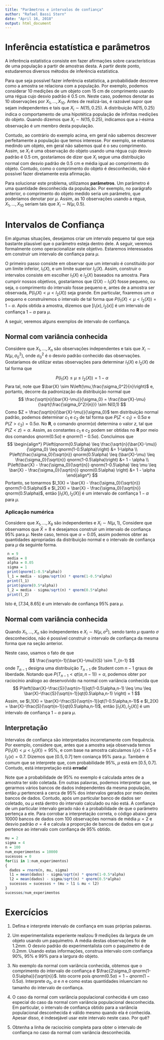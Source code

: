 ```yaml
---
title: "Parâmetros e intervalos de confiança"
author: "Rafael Bassi Stern"
date: "April 16, 2018"
output: html_document
---
```


# Inferência estatística e parâmetros

A inferência estatística consiste em 
fazer afirmações sobre  características de
uma população a partir de amostras desta.
A partir deste ponto, estudaremos diversos
métodos de inferência estatística.

Para que seja possível fazer inferência estatística,
a probabilidade descreve como 
a amostra se relaciona com a população.
Por exemplo, podemos considerar
$10$ medições de um objeto com $15$ cm 
de comprimento usando uma régua cujo
desvio padrão é $0.5$ cm. Neste caso,
podemos denotar as $10$ observações por
$X_{1},\ldots,X_{10}$. Antes de realizá-las,
é razoável supor que sejam independentes e
tais que $X_{i} \sim N(15, 0.25)$.
A distribuição $N(15, 0.25)$ indica o comportamento
de uma hipotética população de infinitas medições do objeto.
Quando dizemos que $X_{i} \sim N(15, 0.25)$, 
indicamos que a $i$-ésima observação é 
um membro desta população.

Contudo, ao contrário do exemplo acima,
em geral não sabemos descrever perfeitamente 
a população que temos interesse.
Por exemplo, se estamos medindo um objeto,
em geral não sabemos qual é o seu comprimento.
Assim, se $X_{i}$ é uma observação do objeto
usando uma régua cujo desvio padrão é $0.5$ cm,
gostaríamos de dizer que 
$X_i$ segue uma distribuição normal com
desvio padrão de $0.5$ cm e média igual
ao comprimento do objeto.
Contudo, como o comprimento do objeto é desconhecido,
não é possível fazer diretamente esta afirmação.

Para solucionar este problema, utilizamos **parâmetros**.
Um parâmetro é uma quantidade desconhecida da população.
Por exemplo, no parágrafo anterior, 
o comprimento do objeto medido
seria um parâmetro, que poderíamos denotar por $\mu$.
Assim, as $10$ observações usando a régua,
$X_{1}, \ldots, X_{10}$ seriam tais que 
$X_{i} \sim N(\mu, 0.5)$.

# Intervalos de Confiança

Em algumas situações, desejamos criar 
um intervalo pequeno tal que
seja bastante plausível que 
o parâmetro esteja dentro dele.
A seguir, veremos formalmente como
operacionalizar este objetivo.
Estaremos interessados em construir 
um intervalo de confiança para $\mu$.

O primeiro passo consiste em observar que
um intervalo é constituído por
um limite inferior, $l_1(X)$, e 
um limite superior $l_2(X)$. Assim, 
construir o intervalos consiste em
escolher $l_1(X)$ e $l_2(X)$ baseados na amostra.
Para cumprir nossos objetivos, gostaríamos que
$l2(X)-l_1(X)$ fosse pequeno, ou seja,
o comprimento do intervalo fosse pequeno e,
antes de a amostra ser observada,
$P(l_1(X) < \mu < l_2(X))$ seja grande.
Em particular, fixaremos um $\alpha$ pequeno e
construíremos o intervalo de tal forma que
$P(l_1(X) < \mu < l_2(X)) = 1-\alpha$.
Após obtida a amostra, dizemos que
$[l_1(x),l_2(x)]$ é um intervalo de confiança 
$1-\alpha$ para $\mu$.

A seguir, veremos alguns exemplos de intervalo de confiança.

## Normal com variância conhecida

Considere que $X_{1},\ldots,X_{n}$ são
observações independentes e tais que 
$X_{i} \sim N(\mu,\sigma_0^2)$, onde
$\sigma_0^2$ é o desvio padrão conhecido
das observações. Gostaríamos de 
utilizar estas observações para determinar
$l_1(X)$ e $l_2(X)$ de tal forma que

$$
 P(l_1(X) \leq \mu \leq l_2(X)) 
 = 1-\alpha
$$
Para tal, note que $\bar{X} \sim N\left(\mu,\frac{\sigma_0^2}{n}\right)$ e,
portanto, decorre da padronização da distribuição normal que
$$
 \frac{\sqrt{n}(\bar{X}-\mu)}{\sigma_0}
 = \frac{\bar{X}-\mu}{\sqrt{\frac{\sigma_0^2}{n}}} 
 \sim N(0,1)
$$
Como $Z = \frac{\sqrt{n}(\bar{X}-\mu)}{\sigma_0}$ tem
distribuição normal padrão, podemos determinar 
$c_1$ e $c_2$ de tal forma que
$P(Z < c_1) = 0.5\alpha$ e $P(Z > c_2)=0.5\alpha$.
No **R**, o comando *qnorm*($\alpha$) determina o valor $z$,
tal que $P(Z < z) = \alpha$. Assim, as constantes $c_1$ e $c_2$
podem ser obtidas no **R**
por meio dos comandos *qnorm*($0.5\alpha$) e
*qnorm*($1-0.5\alpha$).
Concluímos que
$$
\begin{align*}
 P\left(qnorm(0.5\alpha) \leq \frac{\sqrt{n}(\bar{X}-\mu)}{\sigma_0} 
 \leq qnorm(1-0.5\alpha)\right) 
 &= 1-\alpha \\
 P\left(\frac{\sigma_0}{\sqrt{n}} qnorm(0.5\alpha) \leq (\bar{X}-\mu) 
 \leq \frac{\sigma_0}{\sqrt{n}} qnorm(1-0.5\alpha)\right)
 &= 1 - \alpha \\
 P\left(\bar{X} - \frac{\sigma_0}{\sqrt{n}} qnorm(1-0.5\alpha) \leq \mu 
 \leq \bar{X} - \frac{\sigma_0}{\sqrt{n}} qnorm(0.5\alpha) \right)
 &= 1 - \alpha
\end{align*}
$$
Portanto, se tomarmos 
$l_1(X) = \bar{X} - \frac{\sigma_0}{\sqrt{n}} qnorm(1-0.5\alpha)$ e
$l_2(X) = \bar{X} - \frac{\sigma_0}{\sqrt{n}} qnorm(0.5\alpha)$, então 
$[l_1(X),l_2(X)]$ é 
um intervalo de confiança $1-\alpha$ para $\mu$.

### Aplicação numérica

Considere que $X_{1},\ldots,X_{9}$ são independentes e
$X_i \sim N(\mu,1)$, Considere que
observamos que $\bar{X} = 8$ e
desejamos construir um intervalo de
confiança $95\%$ para $\mu$.
Neste caso, temos que $\alpha = 0.05$,
assim podemos obter as quantidades apropriadas
da distribuição normal e o intervalo de confiança
para $\mu$ da seguinte forma.

```r
 n = 9
 media = 8
 alpha = 0.05
 sigma = 1
 print(qnorm(1-0.5*alpha))
 l_1 = media - sigma/sqrt(n) * qnorm(1-0.5*alpha)
 print(l_1)
 print(qnorm(0.5*alpha))
 l_2 = media - sigma/sqrt(n) * qnorm(0.5*alpha)
 print(l_2)
```
Isto é, $[7.34, 8.65]$ é um intervalo
de confiança $95\%$ para $\mu$.

## Normal com variância conhecida

Quando $X_1,\ldots,X_n$ são independentes e
$X_i \sim N(\mu, \sigma^2)$, sendo 
tanto $\mu$ quanto $\sigma$ desconhecidos,
não é possível construir o intervalo de confiança
da mesma forma que na seção anterior.

Neste caso, usamos o fato de que
$$
 \frac{\sqrt{n-1}(\bar{X}-\mu)}{S} \sim T_{n-1}
$$
onde $T_{n-1}$ designa uma 
distribuição $T_{n-1}$ de Student com 
$n-1$ graus de liberdade.
Notando que $P(T_{n-1} < qt(\alpha,n-1)) = \alpha$,
podemos obter por raciocínio análogo ao
desenvolvido na normal com variância conhecida que
$$
 P\left(\bar{X}-\frac{S}{\sqrt{n-1}}qt(1-0.5\alpha,n-1) 
 \leq  \mu \leq 
 \bar{X}-\frac{S}{\sqrt{n-1}}qt(0.5\alpha,n-1) \right) = 1
$$
Assim, se
$l_1(X) = \bar{X}-\frac{S}{\sqrt{n-1}}qt(1-0.5\alpha,n-1)$ e
$l_2(X) = \bar{X}-\frac{S}{\sqrt{n-1}}qt(0.5\alpha,n-1)$, então
$[l_1(X),l_2(X)]$ é um intervalo de confiança $1-\alpha$ para $\mu$.

## Interpretação

Intervalos de confiança são interpretados
incorretamente com frequência. Por exemplo,
considere que, antes que a amostra seja observada
temos $P(l_1(X) < \mu < l_2(X)) = 95\%$, e
com base na amostra calculamos $l_1(x) = 0.5$ e $l_2(x)=0.7$.
Dizemos que $[0.5, 0.7]$ tem coniança 95\% para $\mu$.
Também é comum que se interprete que, com probabilidade 95\%,
$\mu$ está em $[0.5,0.7]$. Contudo, 
está interpretação está **errada**!

Note que a probabilidade de 95\% no exemplo é
calculada antes de a amostra ter sido coletada.
Em outras palavras, podemos interpretar que,
se gerarmos vários bancos de dados independentes 
da mesma população, então $\mu$ pertencerá a 
cerca de 95\% dos intervalos gerados por
meio destes bancos de dados.
Contudo, após um particular banco de dados ser coletado,
ou $\mu$ está dentro do intervalo calculado ou não está.
A confiança de um particular intervalo gerado
não é a probabilidade de que o parâmetro pertença a ele.
Para corrobar a interpretação correta,
o código abaixo gera $10000$ bancos de dados
com $100$ observações normais de média $\mu=2$ e
desvio padrão $\sigma=4$ e calcula 
a proporção de bancos de dados em que $\mu$
pertence ao intervalo com confiança de $95\%$ obtido.

```r
mu = 2
sigma = 4
n = 100
num_experimentos = 10000
sucessos = 0
for(ii in 1:num_experimentos)
{
  dados = rnorm(n, mu, sigma)
  l1 = mean(dados) - sigma/sqrt(n) * qnorm(1-0.5*alpha)
  l2 = mean(dados) - sigma/sqrt(n) * qnorm(0.5*alpha)
  sucessos = sucessos + (mu > l1 & mu < l2)
}
sucessos/num_experimentos
```

# Exercícios

1. Defina e interprete intervalo de confiança
em suas próprias palavras.

2. Um experimentalista experiente realizou $9$ medições da
largura de um objeto usando um paquímetro. 
A média destas observações foi de $1.2 mm$.
O desvio padrão do experimentalista 
com o paquímetro é de $0.2 mm$.
Usando estas informações, construa intervalo com confiança
90\%, 95\% e 99\% para a largura do objeto.

3. No exemplo da normal com variância conhecida, obtemos
que o comprimento do intervalo de confiança é
$\frac{2\sigma_0 qnorm(1-0.5\alpha)}{\sqrt{n}}$.
Isto ocorre pois $qnorm(0.5\alpha)=1-qnorm(1-0.5\alpha)$.
Interprete $\sigma_0$, $\alpha$ e $n$ e 
como estas quantidades inluenciam no 
tamanho do intervalo de confiança.

4. O caso da normal com variância populacional conhecida é
um caso especial do caso da normal com variância populacional desconhecida.
Em particular, o intervalo de confiança obtido
para a variância populacional desconhecida é válido 
mesmo quando ela é conhecida. Apesar disso, é indesejável
usar este intervalo neste caso. Por quê?

5. Obtenha a linha de raciocínio completa para obter 
o intervalo de confiança no caso da normal com variância desconhecida.
